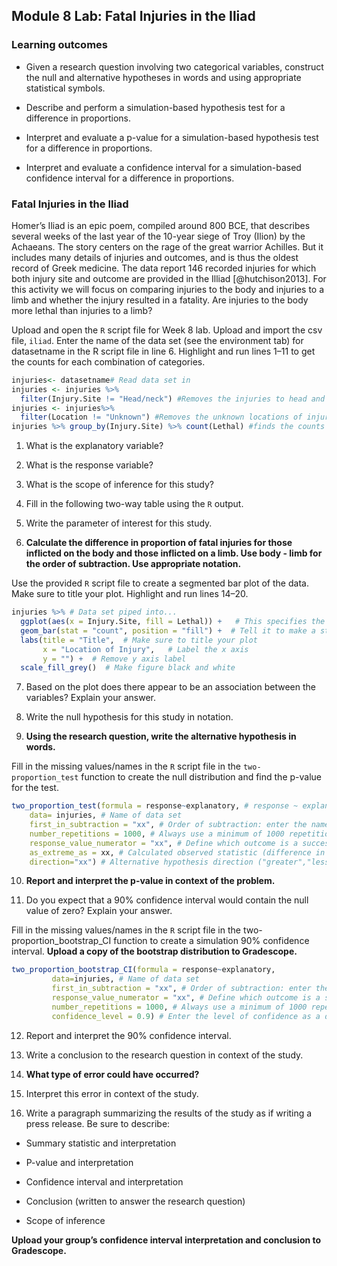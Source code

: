 ## Module 8 Lab:  Fatal Injuries in the Iliad 

\setstretch{1}

### Learning outcomes

* Given a research question involving two categorical variables, construct the null and alternative hypotheses
  in words and using appropriate statistical symbols.
  
* Describe and perform a simulation-based hypothesis test for a difference in proportions.

* Interpret and evaluate a p-value for a simulation-based hypothesis test for a difference in proportions.

* Interpret and evaluate a confidence interval for a simulation-based confidence interval for a difference in proportions.

### Fatal Injuries in the Iliad

Homer’s Iliad is an epic poem, compiled around 800 BCE, that describes several weeks of the last year of the 10-year siege of Troy (Ilion) by the Achaeans. The story centers on the rage of the great warrior Achilles. But it includes many details of injuries and outcomes, and is thus the oldest record of Greek medicine. The data report 146 recorded injuries for which both injury site and outcome are provided in the Illiad [@hutchison2013]. For this activity we will focus on comparing injuries to the body and injuries to a limb and whether the injury resulted in a fatality.  Are injuries to the body more lethal than injuries to a limb?

Upload and open the `R` script file for Week 8 lab. Upload and import the csv file, `iliad`. Enter the name of the data set (see the environment tab) for datasetname in the R script file in line 6. Highlight and run lines 1--11 to get the counts for each combination of categories.

```r
injuries<- datasetname# Read data set in
injuries <- injuries %>%
  filter(Injury.Site != "Head/neck") #Removes the injuries to head and neck
injuries <- injuries%>%
  filter(Location != "Unknown") #Removes the unknown locations of injuries
injuries %>% group_by(Injury.Site) %>% count(Lethal) #finds the counts in each group
```

1. What is the explanatory variable?

\vspace{0.5in}

2. What is the response variable?

\vspace{0.5in}

3. What is the scope of inference for this study?

\newpage

4. Fill in the following two-way table using the `R` output.

\begin{center}
\begin{tabular}{|c|c|c|c|}\hline
& \multicolumn{2}{|c|}{\textbf{Injury Site}} & \\ \hline
\textbf{Outcome} & Body & Limb & Total \\ \hline
 Fatal & & & \\ 
 & & & \\ \hline
 Non-fatal & & & \\ 
 & & & \\ \hline
 Total & & & \\ 
 & & & \\ \hline
\end{tabular}
\end{center}

5. Write the parameter of interest for this study.

\vspace{1in}

6. **Calculate the difference in proportion of fatal injuries for those inflicted on the body and those inflicted on a limb.  Use body - limb for the order of subtraction.  Use appropriate notation.**

\vspace{0.8in}

Use the provided `R` script file to create a segmented bar plot of the data.  Make sure to title your plot.  Highlight and run lines 14--20.

```r
injuries %>% # Data set piped into...
  ggplot(aes(x = Injury.Site, fill = Lethal)) +   # This specifies the variables
  geom_bar(stat = "count", position = "fill") +  # Tell it to make a stacked bar plot
  labs(title = "Title",  # Make sure to title your plot 
       x = "Location of Injury",   # Label the x axis
       y = "") +  # Remove y axis label
  scale_fill_grey()  # Make figure black and white
```
7.  Based on the plot does there appear to be an association between the variables?  Explain your answer.

\vspace{1in}

8.  Write the null hypothesis for this study in notation.

\vspace{0.5in}
\newpage

9.  **Using the research question, write the alternative hypothesis in words.**

\vspace{1in}

Fill in the missing values/names in the `R` script file in the `two-proportion_test` function to create the null distribution and find the p-value for the test.

```r
two_proportion_test(formula = response~explanatory, # response ~ explanatory
    data= injuries, # Name of data set
    first_in_subtraction = "xx", # Order of subtraction: enter the name of Group 1
    number_repetitions = 1000, # Always use a minimum of 1000 repetitions
    response_value_numerator = "xx", # Define which outcome is a success 
    as_extreme_as = xx, # Calculated observed statistic (difference in sample proportions)
    direction="xx") # Alternative hypothesis direction ("greater","less","two-sided")
```

10.  **Report and interpret the p-value in context of the problem.**

\vspace{0.8in}

11.  Do you expect that a 90\% confidence interval would contain the null value of zero?  Explain your answer.

\vspace{0.8in}

Fill in the missing values/names in the `R` script file in the two-proportion_bootstrap_CI function to create a simulation 90\% confidence interval.  **Upload a copy of the bootstrap distribution to Gradescope.**

```r
two_proportion_bootstrap_CI(formula = response~explanatory, 
         data=injuries, # Name of data set
         first_in_subtraction = "xx", # Order of subtraction: enter the name of Group 1
         response_value_numerator = "xx", # Define which outcome is a success 
         number_repetitions = 1000, # Always use a minimum of 1000 repetitions
         confidence_level = 0.9) # Enter the level of confidence as a decimal
```

12.  Report and interpret the 90\% confidence interval.

\vspace{0.8in}

13.  Write a conclusion to the research question in context of the study.

\vspace{0.8in}

14.  **What type of error could have occurred?**

\vspace{0.2in}

15. Interpret this error in context of the study.

\vspace{0.8in}

16.  Write a paragraph summarizing the results of the study as if writing a press release.  Be sure to describe:

* Summary statistic and interpretation

* P-value and interpretation

* Confidence interval and interpretation

* Conclusion (written to answer the research question)

* Scope of inference

**Upload your group's confidence interval interpretation and conclusion to Gradescope.** 

\newpage
